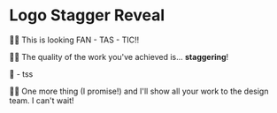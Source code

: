 # Logo Stagger Reveal

👨‍💼 This is looking FAN - TAS - TIC!!

👨‍💼 The quality of the work you've achieved is... **staggering**!

🥁 - tss

👨‍💼 One more thing (I promise!) and I'll show all your work to the design team. I can't wait!
